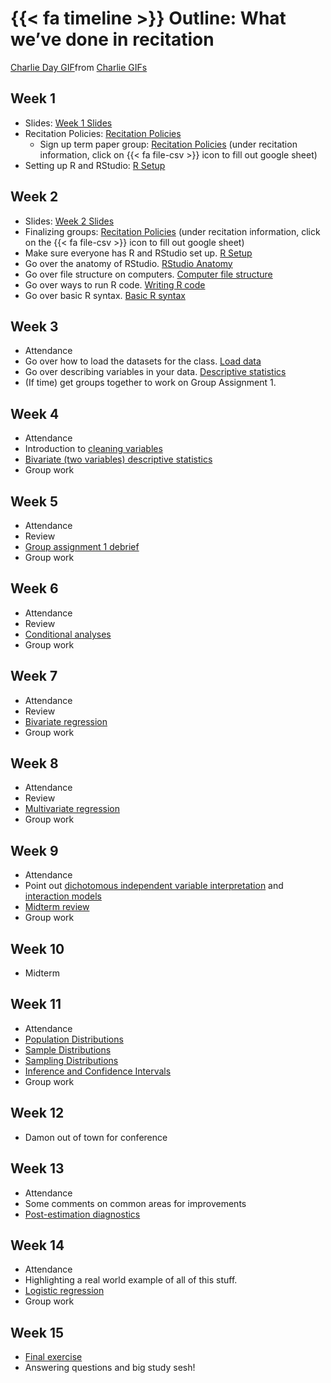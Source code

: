 # {{< fa timeline >}} Outline: What we've done in recitation

<div class="tenor-gif-embed" data-postid="18564553" data-share-method="host" data-aspect-ratio="1.57635" data-width="100%"><a href="https://tenor.com/view/charlie-day-gif-18564553">Charlie Day GIF</a>from <a href="https://tenor.com/search/charlie-gifs">Charlie GIFs</a></div> <script type="text/javascript" async src="https://tenor.com/embed.js"></script>


## Week 1

- Slides: [Week 1 Slides](../slides/week_1.html)
- Recitation Policies: [Recitation Policies](handout.qmd)
    - Sign up term paper group: [Recitation Policies](handout.qmd#recitation-information) (under recitation information, click on {{< fa file-csv >}} icon to fill out google sheet)
- Setting up R and RStudio: [R Setup](01_setup.qmd)

## Week 2

- Slides: [Week 2 Slides](../slides/week_2.html)
- Finalizing groups: [Recitation Policies](handout.qmd#recitation-information) (under recitation information, click on the {{< fa file-csv >}} icon to fill out google sheet)
- Make sure everyone has R and RStudio set up. [R Setup](01_setup.qmd)
- Go over the anatomy of RStudio. [RStudio Anatomy](02_anatomy.qmd)
- Go over file structure on computers. [Computer file structure](03_file_structure.qmd)
- Go over ways to run R code. [Writing R code](04_run_code.qmd)
- Go over basic R syntax. [Basic R syntax](06_r_syntax_basics.qmd)

## Week 3

- Attendance
- Go over how to load the datasets for the class. [Load data](07_loading_data.qmd)
- Go over describing variables in your data. [Descriptive statistics](08_summarizing_data.qmd)
- (If time) get groups together to work on Group Assignment 1.

## Week 4

- Attendance
- Introduction to [cleaning variables](09_simple_data_cleaning.qmd)
- [Bivariate (two variables) descriptive statistics](10_simple_bivariate_analyses.qmd)
- Group work

## Week 5

- Attendance
- Review
- [Group assignment 1 debrief](11_group_assignment_one.qmd)
- Group work

## Week 6

- Attendance
- Review
- [Conditional analyses](12_bivariate_expectations.qmd)
- Group work

## Week 7

- Attendance
- Review
- [Bivariate regression](13_bivariate_regression.qmd)
- Group work

## Week 8

- Attendance
- Review
- [Multivariate regression](14_multivariate_regression.qmd)
- Group work

## Week 9

- Attendance
- Point out [dichotomous independent variable interpretation](15_dichotomous_iv.qmd) and [interaction models](16_interactions.qmd)
- [Midterm review](17_midterm_review.qmd)
- Group work

## Week 10

- Midterm

## Week 11

- Attendance
- [Population Distributions](18_population_distribution.qmd)
- [Sample Distributions](19_sample_distribution.qmd)
- [Sampling Distributions](20_sampling_distributions.qmd)
- [Inference and Confidence Intervals](21_inference_and_confidence_intervals.qmd)
- Group work

## Week 12

- Damon out of town for conference

## Week 13

- Attendance
- Some comments on common areas for improvements
- [Post-estimation diagnostics](22_post-estimation_diagnostics.qmd)

## Week 14

- Attendance
- Highlighting a real world example of all of this stuff.
- [Logistic regression](23_logits.qmd)
- Group work

## Week 15

- [Final exercise](24_closing_exercise.qmd)
- Answering questions and big study sesh!